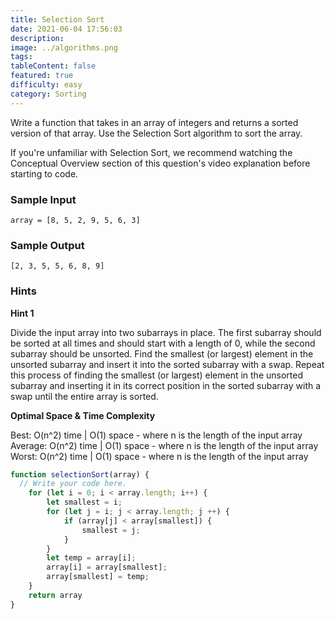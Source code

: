 ```yaml
---
title: Selection Sort
date: 2021-06-04 17:56:03
description:
image: ../algorithms.png
tags:
tableContent: false
featured: true
difficulty: easy
category: Sorting
---
```


Write a function that takes in an array of integers and returns a sorted version of that array. Use the Selection Sort algorithm to sort the array.

If you're unfamiliar with Selection Sort, we recommend watching the Conceptual Overview section of this question's video explanation before starting to code.

### Sample Input

```
array = [8, 5, 2, 9, 5, 6, 3]

```

### Sample Output

```
[2, 3, 5, 5, 6, 8, 9]

```

### Hints

**Hint 1**

Divide the input array into two subarrays in place. The first subarray should be sorted at all times and should start with a length of 0, while the second subarray should be unsorted. Find the smallest (or largest) element in the unsorted subarray and insert it into the sorted subarray with a swap. Repeat this process of finding the smallest (or largest) element in the unsorted subarray and inserting it in its correct position in the sorted subarray with a swap until the entire array is sorted.

**Optimal Space & Time Complexity**

Best: O(n^2) time | O(1) space - where n is the length of the input array Average: O(n^2) time | O(1) space - where n is the length of the input array Worst: O(n^2) time | O(1) space - where n is the length of the input array

```js
function selectionSort(array) {
  // Write your code here.
	for (let i = 0; i < array.length; i++) {
		let smallest = i;
		for (let j = i; j < array.length; j ++) {
			if (array[j] < array[smallest]) {
				smallest = j;
			}
		}
		let temp = array[i];
		array[i] = array[smallest];
		array[smallest] = temp;
	}
	return array
}
```